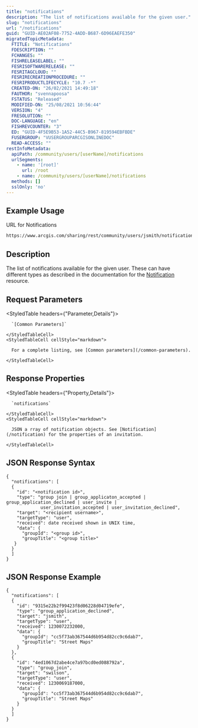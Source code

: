 ```yaml
---
title: "notifications"
description: "The list of notifications available for the given user."
slug: "notifications"
url: "/notifications"
guid: "GUID-AE02AF08-7752-4ADD-B687-6D96EAEFE350"
migratedTopicMetadata:
  FTITLE: "Notifications"
  FDESCRIPTION: ""
  FCHANGES: ""
  FISHRELEASELABEL: ""
  FESRISOFTWARERELEASE: ""
  FESRITAGCLOUD: ""
  FESRIRECREATIONPROCEDURE: ""
  FESRIPRODUCTLIFECYCLE: "10.7 -*"
  CREATED-ON: "26/02/2021 14:49:18"
  FAUTHOR: "svennapoosa"
  FSTATUS: "Released"
  MODIFIED-ON: "25/08/2021 10:56:44"
  VERSION: "4"
  FRESOLUTION: ""
  DOC-LANGUAGE: "en"
  FISHREVCOUNTER: "3"
  ED: "GUID-4F5E9B53-1A52-44C5-B967-819594EBFBDE"
  FUSERGROUP: "VUSERGROUPARCGISONLINEDOC"
  READ-ACCESS: ""
restInfoMetadata:
  apiPath: /community/users/[userName]/notifications
  urlSegments:
    - name: '[root]'
      url: /root
    - name: /community/users/[userName]/notifications
  methods: []
  sslOnly: 'no'
---
```


## Example Usage

URL for Notifications

```markdown
https://www.arcgis.com/sharing/rest/community/users/jsmith/notifications
```

## Description

The list of notifications available for the given user. These can have different types as described in the documentation for the [Notification](/notification) resource. 

## Request Parameters 

<StyledTable headers={"Parameter,Details"}>
  <StyledTableRow>
    <StyledTableCell cellStyle="markdown">

      `[Common Parameters]` 

    </StyledTableCell>
    <StyledTableCell cellStyle="markdown">

      For a complete listing, see [Common parameters](/common-parameters).

    </StyledTableCell>
  </StyledTableRow>
</StyledTable>

## Response Properties

<StyledTable headers={"Property,Details"}>
  <StyledTableRow>
    <StyledTableCell cellStyle="markdown">

      `notifications` 

    </StyledTableCell>
    <StyledTableCell cellStyle="markdown">

      JSON a rray of notification objects. See [Notification](/notification) for the properties of an invitation. 

    </StyledTableCell>
  </StyledTableRow>
</StyledTable>

## JSON Response Syntax

```other
{
  "notifications": [
  {
    "id": "<notification id>",
    "type": "group join | group_applicaton_accepted | group_application_declined | user_invite | 
		     user_invitation_accepted | user_invitation_declined",
    "target": "<recipient username>",
    "targetType": "user",
    "received": date received shown in UNIX time,
    "data": {
      "groupId": "<group id>",
      "groupTitle": "<group title>"
   }
  }
  ]
}          
``` 

## JSON Response Example

```other
{
  "notifications": [
  {
    "id": "9315e22b2f99423f8d06228d04719efe",
    "type": "group_application_declined",
    "target": "jsmith",
    "targetType": "user",
    "received": 1230072232000,
    "data": {
      "groupId": "cc5f73ab367544d6b954d82cc9c6dab7",
      "groupTitle": "Street Maps"
    }
  },
  {
    "id": "4ed1067d2abe4ce7a97bcd0ed088792a",
    "type": "group_join",
    "target": "swilson",
    "targetType": "user",
    "received": 1230069187000,
    "data": {
      "groupId": "cc5f73ab367544d6b954d82cc9c6dab7",
      "groupTitle": "Street Maps"
    }
  }
  ]
}          
```

 

